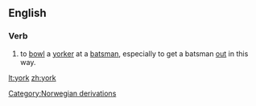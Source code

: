 {{see|York}}
==English==

===Verb===
{{en-verb}}
# {{cricket}} to [[bowl]] a [[yorker]] at a [[batsman]], especially to get a batsman [[out]] in this way.

[[Category:Norwegian derivations]]

[[lt:york]]
[[zh:york]]